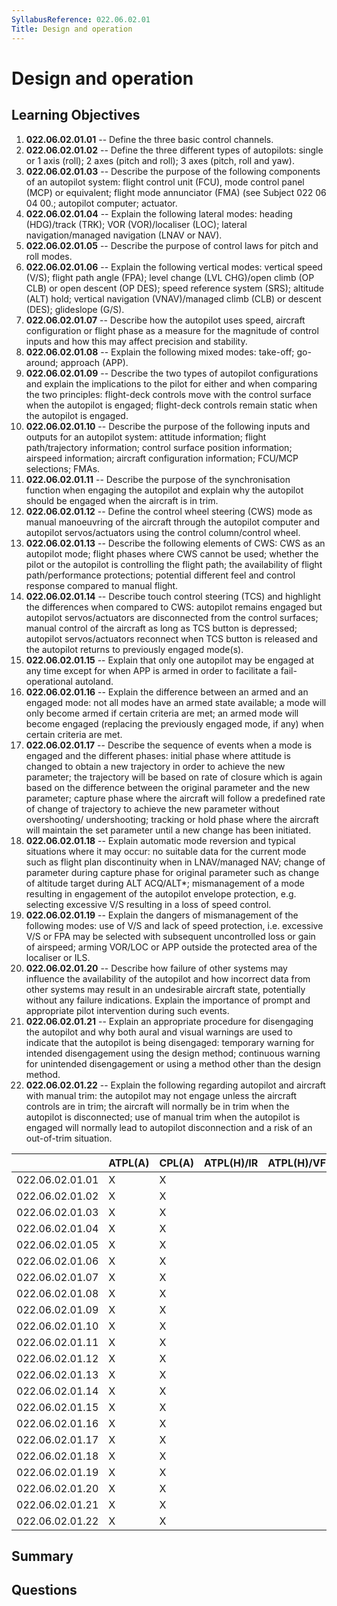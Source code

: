 ```yaml
---
SyllabusReference: 022.06.02.01
Title: Design and operation
---
```


# Design and operation

## Learning Objectives

1. **022.06.02.01.01** -- Define the three basic control channels.
2. **022.06.02.01.02** -- Define the three different types of autopilots: single
   or 1 axis (roll); 2 axes (pitch and roll); 3 axes (pitch, roll and yaw).
3. **022.06.02.01.03** -- Describe the purpose of the following components of an
   autopilot system: flight control unit (FCU), mode control panel (MCP) or
   equivalent; flight mode annunciator (FMA) (see Subject 022 06 04 00.;
   autopilot computer; actuator.
4. **022.06.02.01.04** -- Explain the following lateral modes: heading (HDG)/track
   (TRK); VOR (VOR)/localiser (LOC); lateral navigation/managed navigation (LNAV
   or NAV).
5. **022.06.02.01.05** -- Describe the purpose of control laws for pitch and roll
   modes.
6. **022.06.02.01.06** -- Explain the following vertical modes: vertical speed
   (V/S); flight path angle (FPA); level change (LVL CHG)/open climb (OP CLB) or
   open descent (OP DES); speed reference system (SRS); altitude (ALT) hold;
   vertical navigation (VNAV)/managed climb (CLB) or descent (DES); glideslope
   (G/S).
7. **022.06.02.01.07** -- Describe how the autopilot uses speed, aircraft
   configuration or flight phase as a measure for the magnitude of control
   inputs and how this may affect precision and stability.
8. **022.06.02.01.08** -- Explain the following mixed modes: take-off; go-around;
   approach (APP).
9. **022.06.02.01.09** -- Describe the two types of autopilot configurations and
   explain the implications to the pilot for either and when comparing the two
   principles: flight-deck controls move with the control surface when the
   autopilot is engaged; flight-deck controls remain static when the autopilot
   is engaged.
10. **022.06.02.01.10** -- Describe the purpose of the following inputs and
    outputs for an autopilot system: attitude information; flight
    path/trajectory information; control surface position information; airspeed
    information; aircraft configuration information; FCU/MCP selections; FMAs.
11. **022.06.02.01.11** -- Describe the purpose of the synchronisation function
    when engaging the autopilot and explain why the autopilot should be engaged
    when the aircraft is in trim.
12. **022.06.02.01.12** -- Define the control wheel steering (CWS) mode as manual
    manoeuvring of the aircraft through the autopilot computer and autopilot
    servos/actuators using the control column/control wheel.
13. **022.06.02.01.13** -- Describe the following elements of CWS: CWS as an
    autopilot mode; flight phases where CWS cannot be used; whether the pilot or
    the autopilot is controlling the flight path; the availability of flight
    path/performance protections; potential different feel and control response
    compared to manual flight.
14. **022.06.02.01.14** -- Describe touch control steering (TCS) and highlight the
    differences when compared to CWS: autopilot remains engaged but autopilot
    servos/actuators are disconnected from the control surfaces; manual control
    of the aircraft as long as TCS button is depressed; autopilot
    servos/actuators reconnect when TCS button is released and the autopilot
    returns to previously engaged mode(s).
15. **022.06.02.01.15** -- Explain that only one autopilot may be engaged at any
    time except for when APP is armed in order to facilitate a fail-operational
    autoland.
16. **022.06.02.01.16** -- Explain the difference between an armed and an engaged
    mode: not all modes have an armed state available; a mode will only become
    armed if certain criteria are met; an armed mode will become engaged
    (replacing the previously engaged mode, if any) when certain criteria are
    met.
17. **022.06.02.01.17** -- Describe the sequence of events when a mode is engaged
    and the different phases: initial phase where attitude is changed to obtain
    a new trajectory in order to achieve the new parameter; the trajectory will
    be based on rate of closure which is again based on the difference between
    the original parameter and the new parameter; capture phase where the
    aircraft will follow a predefined rate of change of trajectory to achieve
    the new parameter without overshooting/ undershooting; tracking or hold
    phase where the aircraft will maintain the set parameter until a new change
    has been initiated.
18. **022.06.02.01.18** -- Explain automatic mode reversion and typical situations
    where it may occur: no suitable data for the current mode such as flight
    plan discontinuity when in LNAV/managed NAV; change of parameter during
    capture phase for original parameter such as change of altitude target
    during ALT ACQ/ALT\*; mismanagement of a mode resulting in engagement of the
    autopilot envelope protection, e.g. selecting excessive V/S resulting in a
    loss of speed control.
19. **022.06.02.01.19** -- Explain the dangers of mismanagement of the following
    modes: use of V/S and lack of speed protection, i.e. excessive V/S or FPA
    may be selected with subsequent uncontrolled loss or gain of airspeed;
    arming VOR/LOC or APP outside the protected area of the localiser or ILS.
20. **022.06.02.01.20** -- Describe how failure of other systems may influence the
    availability of the autopilot and how incorrect data from other systems may
    result in an undesirable aircraft state, potentially without any failure
    indications. Explain the importance of prompt and appropriate pilot
    intervention during such events.
21. **022.06.02.01.21** -- Explain an appropriate procedure for disengaging the
    autopilot and why both aural and visual warnings are used to indicate that
    the autopilot is being disengaged: temporary warning for intended
    disengagement using the design method; continuous warning for unintended
    disengagement or using a method other than the design method.
22. **022.06.02.01.22** -- Explain the following regarding autopilot and aircraft
    with manual trim: the autopilot may not engage unless the aircraft controls
    are in trim; the aircraft will normally be in trim when the autopilot is
    disconnected; use of manual trim when the autopilot is engaged will normally
    lead to autopilot disconnection and a risk of an out-of-trim situation.

|                 | ATPL(A) | CPL(A) | ATPL(H)/IR | ATPL(H)/VFR | CPL(H) | IR  | CBIR(A) |
| --------------- | ------- | ------ | ---------- | ----------- | ------ | --- | ------- |
| 022.06.02.01.01 | X       | X      |            |             |        |     |         |
| 022.06.02.01.02 | X       | X      |            |             |        |     |         |
| 022.06.02.01.03 | X       | X      |            |             |        |     |         |
| 022.06.02.01.04 | X       | X      |            |             |        |     |         |
| 022.06.02.01.05 | X       | X      |            |             |        |     |         |
| 022.06.02.01.06 | X       | X      |            |             |        |     |         |
| 022.06.02.01.07 | X       | X      |            |             |        |     |         |
| 022.06.02.01.08 | X       | X      |            |             |        |     |         |
| 022.06.02.01.09 | X       | X      |            |             |        |     |         |
| 022.06.02.01.10 | X       | X      |            |             |        |     |         |
| 022.06.02.01.11 | X       | X      |            |             |        |     |         |
| 022.06.02.01.12 | X       | X      |            |             |        |     |         |
| 022.06.02.01.13 | X       | X      |            |             |        |     |         |
| 022.06.02.01.14 | X       | X      |            |             |        | X   |         |
| 022.06.02.01.15 | X       | X      |            |             |        | X   |         |
| 022.06.02.01.16 | X       | X      |            |             |        | X   |         |
| 022.06.02.01.17 | X       | X      |            |             |        | X   |         |
| 022.06.02.01.18 | X       | X      |            |             |        | X   |         |
| 022.06.02.01.19 | X       | X      |            |             |        | X   |         |
| 022.06.02.01.20 | X       | X      |            |             |        | X   |         |
| 022.06.02.01.21 | X       | X      |            |             |        | X   |         |
| 022.06.02.01.22 | X       | X      |            |             |        | X   |         |

## Summary

## Questions
